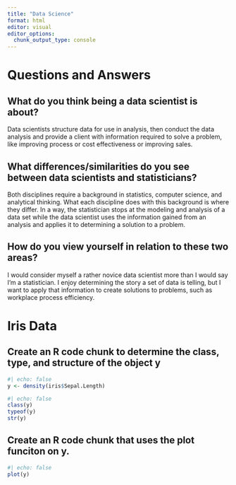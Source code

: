 ```yaml
---
title: "Data Science"
format: html
editor: visual
editor_options: 
  chunk_output_type: console
---
```


# Questions and Answers
## What do you think being a data scientist is about?

Data scientists structure data for use in analysis, then conduct the data analysis and provide a client with information required to solve a problem, like improving process or cost effectiveness or improving sales. 
   

## What differences/similarities do you see between data scientists and statisticians?

Both disciplines require a background in statistics, computer science, and analytical thinking. What each discipline does with this background is where they differ. In a way, the statistician stops at the modeling and analysis of a data set while the data scientist uses the information gained from an analysis and applies it to determining a solution to a problem.

## How do you view yourself in relation to these two areas? 

I would consider myself a rather novice data scientist more than I would say I'm a statistician. I enjoy determining the story a set of data is telling, but I want to apply that information to create solutions to problems, such as workplace process efficiency.

# Iris Data


## Create an R code chunk to determine the class, type, and structure of the object y

```r
#| echo: false
y <- density(iris$Sepal.Length)
```

```r
#| echo: false
class(y)
typeof(y)
str(y)
```

## Create an R code chunk that uses the plot funciton on y.

```r
#| echo: false
plot(y)
```
